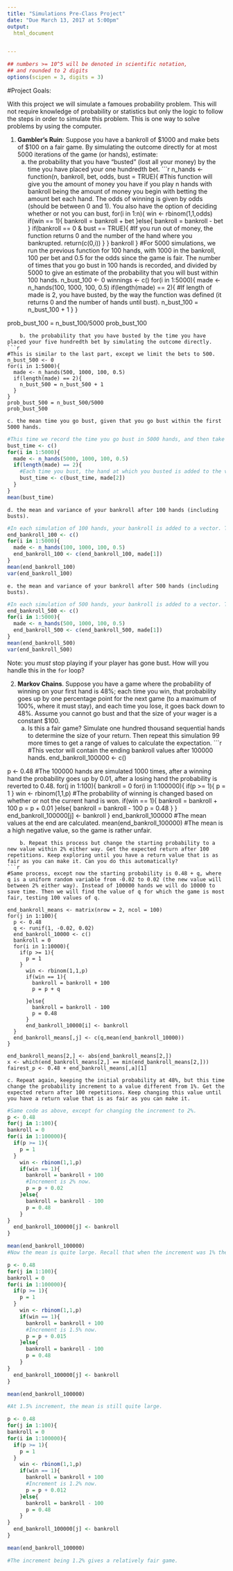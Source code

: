 ```yaml
---
title: "Simulations Pre-Class Project"
date: "Due March 13, 2017 at 5:00pm"
output:
  html_document


---
```


<style type="text/css">
.table {

    width: 80%;
    margin-left:10%; 
    margin-right:10%;
}
</style>
```r
## numbers >= 10^5 will be denoted in scientific notation,
## and rounded to 2 digits
options(scipen = 3, digits = 3)
```




#Project Goals:


With this project we will simulate a famoues probability problem. This will not require knowledge of probability or statistics but only the logic to follow the steps in order to simulate this problem. This is one way to solve problems by using the computer. 

 1. **Gambler's Ruin**: Suppose you have a bankroll of $1000 and make bets of $100 on a fair game. By simulating the outcome directly for at most 5000 iterations of the game (or hands), estimate:
    a. the probability that you have "busted" (lost all your money) by the time you have placed your one hundredth bet.
```r
n_hands <- function(n, bankroll, bet, odds, bust = TRUE){
  #This function will give you the amount of money you have if you play n hands with bankroll being the amount of money you begin with betting the amount bet each hand. The odds of winning is given by odds (should be between 0 and 1). You also have the option of deciding whether or not you can bust,
  for(i in 1:n){
    win <- rbinom(1,1,odds)
    if(win == 1){
      bankroll = bankroll + bet
    }else{
      bankroll = bankroll - bet
    }
    if(bankroll == 0 & bust == TRUE){
      #If you run out of money, the function returns 0 and the number of the hand where you bankrupted.
      return(c(0,i))
    }
  }
  bankroll
}
#For 5000 simulations, we run the previous function for 100 hands, with 1000 in the bankroll, 100 per bet and 0.5 for the odds since the game is fair. The number of times that you go bust in 100 hands is recorded, and divided by 5000 to give an estimate of the probability that you will bust within 100 hands.
n_bust_100 <- 0
winnings <- c()
for(i in 1:5000){
  made <- n_hands(100, 1000, 100, 0.5)
  if(length(made) == 2){
    #If length of made is 2, you have busted, by the way the function was defined (it returns 0 and the number of hands until bust).
    n_bust_100 = n_bust_100 + 1
  }
}

prob_bust_100 = n_bust_100/5000
prob_bust_100
``` 
    b. the probability that you have busted by the time you have placed your five hundredth bet by simulating the outcome directly.
```r
#This is similar to the last part, except we limit the bets to 500.
n_bust_500 <- 0
for(i in 1:5000){
  made <- n_hands(500, 1000, 100, 0.5)
  if(length(made) == 2){
    n_bust_500 = n_bust_500 + 1
  }
}
prob_bust_500 = n_bust_500/5000
prob_bust_500
```
    c. the mean time you go bust, given that you go bust within the first 5000 hands.
```r
#This time we record the time you go bust in 5000 hands, and then take the mean.
bust_time <- c()
for(i in 1:5000){
  made <- n_hands(5000, 1000, 100, 0.5)
  if(length(made) == 2){
    #Each time you bust, the hand at which you busted is added to the vector bust_time, from which the mean will be calculated.
    bust_time <- c(bust_time, made[2])
  }
}
mean(bust_time)
```
    d. the mean and variance of your bankroll after 100 hands (including busts).
```r
#In each simulation of 100 hands, your bankroll is added to a vector. Then the mean and variance is calculated.
end_bankroll_100 <- c()
for(i in 1:5000){
  made <- n_hands(100, 1000, 100, 0.5)
  end_bankroll_100 <- c(end_bankroll_100, made[1])
}
mean(end_bankroll_100)
var(end_bankroll_100)
```
    e. the mean and variance of your bankroll after 500 hands (including busts).
```r
#In each simulation of 500 hands, your bankroll is added to a vector. Then the mean and variance is calculated.
end_bankroll_500 <- c()
for(i in 1:5000){
  made <- n_hands(500, 1000, 100, 0.5)
  end_bankroll_500 <- c(end_bankroll_500, made[1])
}
mean(end_bankroll_500)
var(end_bankroll_500)
```    

Note: you *must* stop playing if your player has gone bust. How will you handle this in the `for` loop?

2. **Markov Chains**. Suppose you have a game where the probability of winning on your first hand is 48%; each time you win, that probability goes up by one percentage point for the next game (to a maximum of 100%, where it must stay), and each time you lose, it goes back down to 48%. Assume you cannot go bust and that the size of your wager is a constant $100.
    a. Is this a fair game? Simulate one hundred thousand sequential hands to determine the size of your return. Then repeat this simulation 99 more times to get a range of values to calculate the expectation.
```r
#This vector will contain the ending bankroll values after 100000 hands.
end_bankroll_100000 <- c()

p <- 0.48
#The 100000 hands are simulated 1000 times, after a winning hand the probability goes up by 0.01, after a losing hand the probability is reverted to 0.48.
for(j in 1:100){
bankroll = 0
for(i in 1:100000){
  if(p >= 1){
    p = 1
  }
    win <- rbinom(1,1,p)
    #The probability of winning is changed based on whether or not the current hand is won.
    if(win == 1){
      bankroll = bankroll + 100
      p = p + 0.01
    }else{
      bankroll = bankroll - 100
      p = 0.48
    }
}
  end_bankroll_100000[j] <- bankroll
}
end_bankroll_100000
#The mean values at the end are calculated.
mean(end_bankroll_100000)
#The mean is a high negative value, so the game is rather unfair.
```
    b. Repeat this process but change the starting probability to a new value within 2% either way. Get the expected return after 100 repetitions. Keep exploring until you have a return value that is as fair as you can make it. Can you do this automatically?
```r
#Same process, except now the starting probability is 0.48 + q, where q is a uniform random variable from -0.02 to 0.02 (the new value will between 2% either way). Instead of 100000 hands we will do 10000 to save time. Then we will find the value of q for which the game is most fair, testing 100 values of q.

end_bankroll_means <- matrix(nrow = 2, ncol = 100)
for(j in 1:100){
  p <- 0.48
  q <- runif(1, -0.02, 0.02)
  end_bankroll_10000 <- c()
  bankroll = 0
  for(i in 1:10000){
    if(p >= 1){
      p = 1
    }
      win <- rbinom(1,1,p)
      if(win == 1){
        bankroll = bankroll + 100
        p = p + q
      
      }else{
        bankroll = bankroll - 100
        p = 0.48
      }
      end_bankroll_10000[i] <- bankroll
  }
  end_bankroll_means[,j] <- c(q,mean(end_bankroll_10000))
}

end_bankroll_means[2,] <- abs(end_bankroll_means[2,])
x <- which(end_bankroll_means[2,] == min(end_bankroll_means[2,]))
fairest_p <- 0.48 + end_bankroll_means[,a][1]
```
    c. Repeat again, keeping the initial probability at 48%, but this time change the probability increment to a value different from 1%. Get the expected return after 100 repetitions. Keep changing this value until you have a return value that is as fair as you can make it. 
```r
#Same code as above, except for changing the increment to 2%.
p <- 0.48
for(j in 1:100){
bankroll = 0
for(i in 1:100000){
  if(p >= 1){
    p = 1
  }
    win <- rbinom(1,1,p)
    if(win == 1){
      bankroll = bankroll + 100
      #Increment is 2% now.
      p = p + 0.02
    }else{
      bankroll = bankroll - 100
      p = 0.48
    }
}
  end_bankroll_100000[j] <- bankroll
}

mean(end_bankroll_100000)
#Now the mean is quite large. Recall that when the increment was 1% the mean was negative. Testing a couple more values:

p <- 0.48
for(j in 1:100){
bankroll = 0
for(i in 1:100000){
  if(p >= 1){
    p = 1
  }
    win <- rbinom(1,1,p)
    if(win == 1){
      bankroll = bankroll + 100
      #Increment is 1.5% now.
      p = p + 0.015
    }else{
      bankroll = bankroll - 100
      p = 0.48
    }
}
  end_bankroll_100000[j] <- bankroll
}

mean(end_bankroll_100000)

#At 1.5% increment, the mean is still quite large. 

p <- 0.48
for(j in 1:100){
bankroll = 0
for(i in 1:100000){
  if(p >= 1){
    p = 1
  }
    win <- rbinom(1,1,p)
    if(win == 1){
      bankroll = bankroll + 100
      #Increment is 1.2% now.
      p = p + 0.012
    }else{
      bankroll = bankroll - 100
      p = 0.48
    }
}
  end_bankroll_100000[j] <- bankroll
}

mean(end_bankroll_100000)

#The increment being 1.2% gives a relatively fair game.

```
